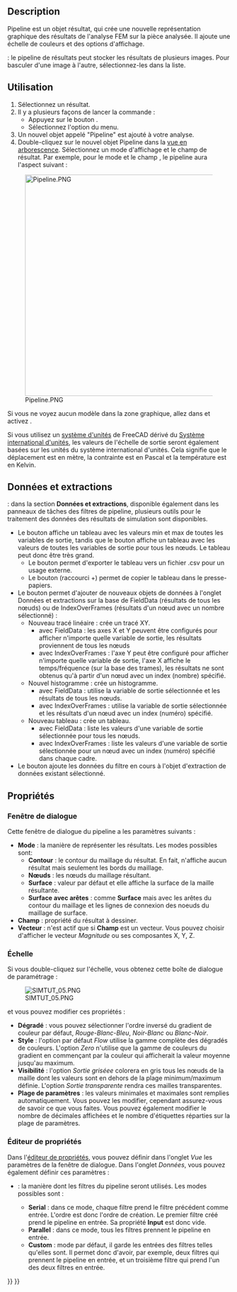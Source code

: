 <languages/>

{{Docnav/fr
|[[FEM_PostApplyChanges/fr|Appliquer les modifications]]
|[[FEM_PostBranchFilter/fr|Multi pipelines]]
|[[FEM_Workbench/fr|Atelier FEM]]
|IconL=FEM_PostApplyChanges.svg
|IconR=FEM_PostBranchFilter.svg
|IconC=Workbench_FEM.svg
}}

{{GuiCommand/fr
|Name=FEM PostPipelineFromResult
|Name/fr=FEM Pipeline de résultats
|MenuLocation=Résultats → Afficher le pipeline des résultats
|Workbenches=[[FEM_Workbench/fr|FEM]]
|Version=0.17
|SeeAlso=[[FEM_ResultShow/fr|FEM Afficher les résultats]], [[FEM_tutorial/fr|FEM Tutoriel]]
}}

==Description==

Pipeline est un objet résultat, qui crée une nouvelle représentation graphique des résultats de l'analyse FEM sur la pièce analysée. Il ajoute une échelle de couleurs et des options d'affichage.

{{Version/fr|1.1}} : le pipeline de résultats peut stocker les résultats de plusieurs images. Pour basculer d'une image à l'autre, sélectionnez-les dans la liste.

<span id="Usage"></span>
==Utilisation==

# Sélectionnez un résultat.
# Il y a plusieurs façons de lancer la commande :
#* Appuyez sur le bouton {{Button|[[Image:FEM_PostPipelineFromResult.svg|16px]] [[FEM_PostPipelineFromResult/fr|Afficher le pipeline des résultats]]}}.
#* Sélectionnez l'option {{MenuCommand|Résultats → [[Image:FEM_PostPipelineFromResult.svg|16px]] Afficher le pipeline des résultats}} du menu.
# Un nouvel objet appelé "Pipeline" est ajouté à votre analyse.
# Double-cliquez sur le nouvel objet Pipeline dans la [[Tree_view/fr|vue en arborescence]]. Sélectionnez un mode d'affichage et le champ de résultat. Par exemple, pour le mode {{Value|Surface}} et le champ {{Value|Contrainte de von Mises}}, le pipeline aura l'aspect suivant :
[[File:Pipeline.PNG|500px]]

Si vous ne voyez aucun modèle dans la zone graphique, allez dans et activez {{MenuCommand|Édition → Préférences → Affichage → Vue 3D → Rendu → Couleur du rétroéclairage}}.

Si vous utilisez un [[Preferences_Editor/fr#Unit.C3.A9s|système d'unités]] de FreeCAD dérivé du [https://fr.wikipedia.org/wiki/Syst%C3%A8me_international_d%27unit%C3%A9s Système international d'unités], les valeurs de l'échelle de sortie seront également basées sur les unités du système international d'unités. Cela signifie que le déplacement est en mètre, la contrainte est en Pascal et la température est en Kelvin.

<span id="Data_and_extractions"></span>
==Données et extractions==

<div class="mw-translate-fuzzy">
{{Version/fr|1.1}} : dans la section '''Données et extractions''', disponible également dans les panneaux de tâches des filtres de pipeline, plusieurs outils pour le traitement des données des résultats de simulation sont disponibles.
* Le bouton {{Button|Résumé des données}} affiche un tableau avec les valeurs min et max de toutes les variables de sortie, tandis que le bouton {{Button|Afficher les données}} affiche un tableau avec les valeurs de toutes les variables de sortie pour tous les nœuds. Le tableau peut donc être très grand.
** Le bouton {{Button|Exporter au format CSV}} permet d'exporter le tableau vers un fichier .csv pour un usage externe.
** Le bouton {{Button|Copier la sélection dans le presse-papiers}} (raccourci {{KEY|Ctrl}}+{{KEY|C}}) permet de copier le tableau dans le presse-papiers.
* Le bouton {{Button|Nouveau}} permet d'ajouter de nouveaux objets de données à l'onglet Données et extractions sur la base de FieldData (résultats de tous les nœuds) ou de IndexOverFrames (résultats d'un nœud avec un nombre sélectionné) :
** Nouveau tracé linéaire : crée un tracé XY.
*** avec FieldData : les axes X et Y peuvent être configurés pour afficher n'importe quelle variable de sortie, les résultats proviennent de tous les nœuds
*** avec IndexOverFrames : l'axe Y peut être configuré pour afficher n'importe quelle variable de sortie, l'axe X affiche le temps/fréquence (sur la base des trames), les résultats ne sont obtenus qu'à partir d'un nœud avec un index (nombre) spécifié.
** Nouvel histogramme : crée un histogramme.
*** avec FieldData : utilise la variable de sortie sélectionnée et les résultats de tous les nœuds.
*** avec IndexOverFrames : utilise la variable de sortie sélectionnée et les résultats d'un nœud avec un index (numéro) spécifié.
** Nouveau tableau : crée un tableau.
*** avec FieldData : liste les valeurs d'une variable de sortie sélectionnée pour tous les nœuds.
*** avec IndexOverFrames : liste les valeurs d'une variable de sortie sélectionnée pour un nœud avec un index (numéro) spécifié dans chaque cadre.
* Le bouton {{Button|Ajouter des données à}} ajoute les données du filtre en cours à l'objet d'extraction de données existant sélectionné.
</div>

<span id="Properties"></span>
==Propriétés==

<span id="Dialog_box"></span>
===Fenêtre de dialogue===

Cette fenêtre de dialogue du pipeline a les paramètres suivants :
* '''Mode''' : la manière de représenter les résultats. Les modes possibles sont:
** '''Contour''' : le contour du maillage du résultat. En fait, n'affiche aucun résultat mais seulement les bords du maillage.
** '''Nœuds''' : les nœuds du maillage résultant.
** '''Surface''' : valeur par défaut et elle affiche la surface de la maille résultante.
** '''Surface avec arêtes''' : comme '''Surface''' mais avec les arêtes du contour du maillage et les lignes de connexion des noeuds du maillage de surface.
* '''Champ''' : propriété du résultat à dessiner.
* '''Vecteur''' : n'est actif que si '''Champ''' est un vecteur. Vous pouvez choisir d'afficher le vecteur ''Magnitude'' ou ses composantes X, Y, Z.

<span id="Scale"></span>
===Échelle===

Si vous double-cliquez sur l'échelle, vous obtenez cette boîte de dialogue de paramétrage :

[[File:SIMTUT 05.PNG]]

et vous pouvez modifier ces propriétés :
* '''Dégradé''' : vous pouvez sélectionner l'ordre inversé du gradient de couleur par défaut, ''Rouge-Blanc-Bleu'', ''Noir-Blanc'' ou ''Blanc-Noir''.
* '''Style''' : l'option par défaut ''Flow'' utilise la gamme complète des dégradés de couleurs. L'option ''Zero'' n'utilise que la gamme de couleurs du gradient en commençant par la couleur qui afficherait la valeur moyenne jusqu'au maximum.
* '''Visibilité''' : l'option ''Sortie griséee'' colorera en gris tous les nœuds de la maille dont les valeurs sont en dehors de la plage minimum/maximum définie. L'option ''Sortie transparente'' rendra ces mailles transparentes.
* '''Plage de paramètres''' : les valeurs minimales et maximales sont remplies automatiquement. Vous pouvez les modifier, cependant assurez-vous de savoir ce que vous faites. Vous pouvez également modifier le nombre de décimales affichées et le nombre d'étiquettes réparties sur la plage de paramètres.

<span id="Property_Editor"></span>
===Éditeur de propriétés===

Dans l'[[Property_editor/fr|éditeur de propriétés]], vous pouvez définir dans l'onglet ''Vue'' les paramètres de la fenêtre de dialogue. Dans l'onglet ''Données'', vous pouvez également définir ces paramètres :
* {{PropertyData|Mode}} : la manière dont les filtres du pipeline seront utilisés. Les modes possibles sont :
** '''Serial''' : dans ce mode, chaque filtre prend le filtre précédent comme entrée. L'ordre est donc l'ordre de création. Le premier filtre créé prend le pipeline en entrée. Sa propriété '''Input''' est donc vide.
** '''Parallel''' : dans ce mode, tous les filtres prennent le pipeline en entrée.
** '''Custom''' : mode par défaut, il garde les entrées des filtres telles qu'elles sont. Il permet donc d'avoir, par exemple, deux filtres qui prennent le pipeline en entrée, et un troisième filtre qui prend l'un des deux filtres en entrée.


{{Docnav/fr
|[[FEM_PostApplyChanges/fr|Appliquer les modifications]]
|[[FEM_PostBranchFilter/fr|Multi pipelines]]
|[[FEM_Workbench/fr|Atelier FEM]]
|IconL=FEM_PostApplyChanges.svg
|IconR=FEM_PostBranchFilter.svg
|IconC=Workbench_FEM.svg
}}

{{FEM_Tools_navi{{#translation:}}}}
{{Userdocnavi{{#translation:}}}}